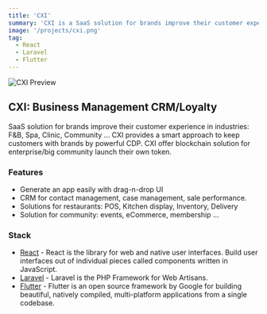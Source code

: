 ```yaml
---
title: 'CXI'
summary: 'CXI is a SaaS solution for brands improve their customer experience in industries: F&B, Spa, Clinic, Community ...'
image: '/projects/cxi.png'
tag:
  - React
  - Laravel
  - Flutter
---
```


![CXI Preview](/projects/cxi.png)

## CXI: Business Management CRM/Loyalty

SaaS solution for brands improve their customer experience in industries: F&B, Spa, Clinic, Community ...
CXI provides a smart approach to keep customers with brands by powerful CDP. CXI offer blockchain solution for enterprise/big community launch their own token.

### Features

- Generate an app easily with drag-n-drop UI
- CRM for contact management, case management, sale performance.
- Solutions for restaurants: POS, Kitchen display, Inventory, Delivery
- Solution for community: events, eCommerce, membership ...

### Stack

- [React](https://react.dev/) - React is the library for web and native user interfaces. Build user interfaces out of individual pieces called components written in JavaScript.
- [Laravel](https://laravel.com/) - Laravel is the PHP Framework for Web Artisans.
- [Flutter](https://flutter.dev/) - Flutter is an open source framework by Google for building beautiful, natively compiled, multi-platform applications from a single codebase.
